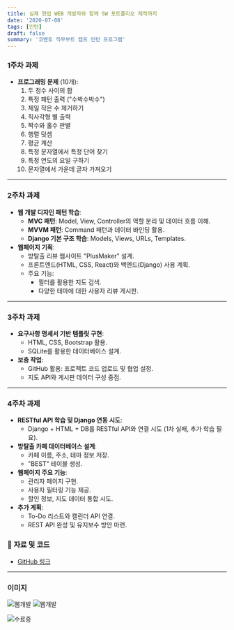```yaml
---
title: 실제 현업 WEB 개발자와 함께 SW 포트폴리오 제작까지
date: '2020-07-08'
tags: [인턴]
draft: false
summary: '코멘토 직무부트 캠프 인턴 프로그램'
---
```


### **1주차 과제**

- **프로그래밍 문제** (10개):
    1. 두 정수 사이의 합
    2. 특정 패턴 출력 ("수박수박수")
    3. 제일 작은 수 제거하기
    4. 직사각형 별 출력
    5. 짝수와 홀수 판별
    6. 행렬 덧셈
    7. 평균 계산
    8. 특정 문자열에서 특정 단어 찾기
    9. 특정 연도의 요일 구하기
    10. 문자열에서 가운데 글자 가져오기

---

### **2주차 과제**

- **웹 개발 디자인 패턴 학습**:
    - **MVC 패턴**: Model, View, Controller의 역할 분리 및 데이터 흐름 이해.
    - **MVVM 패턴**: Command 패턴과 데이터 바인딩 활용.
    - **Django 기본 구조 학습**: Models, Views, URLs, Templates.
- **웹페이지 기획**:
    - 방탈출 리뷰 웹사이트 "PlusMaker" 설계.
    - 프론트엔드(HTML, CSS, React)와 백엔드(Django) 사용 계획.
    - 주요 기능:
        - 필터를 활용한 지도 검색.
        - 다양한 테마에 대한 사용자 리뷰 게시판.

---

### **3주차 과제**

- **요구사항 명세서 기반 템플릿 구현**:
    - HTML, CSS, Bootstrap 활용.
    - SQLite를 활용한 데이터베이스 설계.
- **보충 작업**:
    - GitHub 활용: 프로젝트 코드 업로드 및 협업 설정.
    - 지도 API와 게시판 데이터 구성 중점.

---

### **4주차 과제**

- **RESTful API 학습 및 Django 연동 시도**:
    - Django + HTML + DB를 RESTful API와 연결 시도 (1차 실패, 추가 학습 필요).
- **방탈출 카페 데이터베이스 설계**:
    - 카페 이름, 주소, 테마 정보 저장.
    - "BEST" 테이블 생성.
- **웹페이지 주요 기능**:
    - 관리자 페이지 구현.
    - 사용자 필터링 기능 제공.
    - 할인 정보, 지도 데이터 통합 시도.
- **추가 계획**:
    - To-Do 리스트와 캘린더 API 연결.
    - REST API 완성 및 유지보수 방안 마련.

### 📂 **자료 및 코드**
- [GitHub 링크](https://github.com/hyo814/escape-plus-intro)

---

### 이미지
![웹개발](/static/images/escape/image.png)
![웹개발](/static/images/escape/image2.png)

![수료증](/static/images/escape/웹개발_수료증.png)

